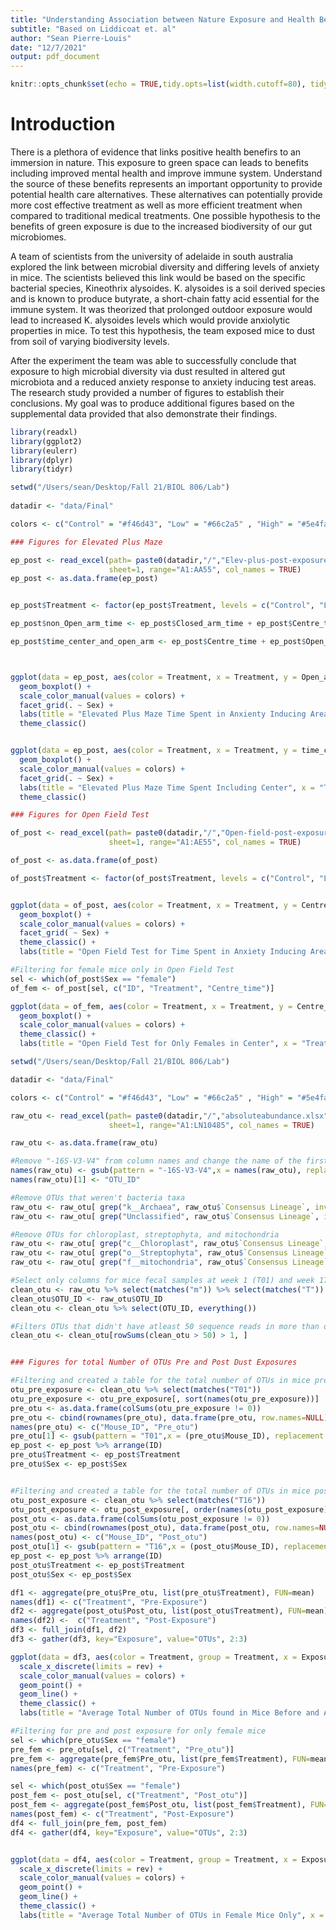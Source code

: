 ```yaml
---
title: "Understanding Association between Nature Exposure and Health Benefits"
subtitle: "Based on Liddicoat et. al"
author: "Sean Pierre-Louis"
date: "12/7/2021"
output: pdf_document
---
```


```r
knitr::opts_chunk$set(echo = TRUE,tidy.opts=list(width.cutoff=80), tidy=TRUE)
```
 
# Introduction


  There is a plethora of evidence that links positive health benefirs to an immersion in nature. This exposure to green space can leads to benefits including improved mental health and improve immune system. Understand the source of these benefits represents an important opportunity to provide potential health care alternatives. These alternatives can potentially provide more cost effective treatment as well as more efficient treatment when compared to traditional medical treatments. One possible hypothesis to the benefits of green exposure is due to the increased biodiversity of our gut microbiomes.
  
  A team of scientists from the university of adelaide in south australia explored the link between microbial diversity and differing levels of anxiety in mice. The scientists believed this link would be based on the specific bacterial species, Kineothrix alysoides. K. alysoides is a soil derived species and is known to produce butyrate, a short-chain fatty acid essential for the immune system. It was theorized that prolonged outdoor exposure would lead to increased K. alysoides levels which would provide anxiolytic properties in mice. To test this hypothesis, the team exposed mice to dust from soil of varying biodiversity levels.

After the experiment the team was able to successfully conclude that exposure to high microbial diversity via dust resulted in altered gut microbiota and a reduced anxiety response to anxiety inducing test areas. The research study provided a number of figures to establish their conclusions. My goal was to produce additional figures based on the supplemental data provided that also demonstrate their findings. 



```r

library(readxl)
library(ggplot2)
library(eulerr)
library(dplyr)
library(tidyr)

setwd("/Users/sean/Desktop/Fall 21/BIOL 806/Lab")
 
datadir <- "data/Final"

colors <- c("Control" = "#f46d43", "Low" = "#66c2a5" , "High" = "#5e4fa2" ) # orange, aqua, dark-blue

### Figures for Elevated Plus Maze

ep_post <- read_excel(path= paste0(datadir,"/","Elev-plus-post-exposure.xlsx"),
                      sheet=1, range="A1:AA55", col_names = TRUE)
ep_post <- as.data.frame(ep_post)


ep_post$Treatment <- factor(ep_post$Treatment, levels = c("Control", "Low" , "High"), ordered = TRUE )

ep_post$non_Open_arm_time <- ep_post$Closed_arm_time + ep_post$Centre_time

ep_post$time_center_and_open_arm <- ep_post$Centre_time + ep_post$Open_arm_time



ggplot(data = ep_post, aes(color = Treatment, x = Treatment, y = Open_arm_time)) +
  geom_boxplot() +
  scale_color_manual(values = colors) +
  facet_grid(. ~ Sex) +
  labs(title = "Elevated Plus Maze Time Spent in Anxienty Inducing Areas", x = "Treatment", y = "Time in Open Arms (s)") +
  theme_classic()


ggplot(data = ep_post, aes(color = Treatment, x = Treatment, y = time_center_and_open_arm)) +
  geom_boxplot() +
  scale_color_manual(values = colors) +
  facet_grid(. ~ Sex) +
  labs(title = "Elevated Plus Maze Time Spent Including Center", x = "Treatment", y = "Time in Open Arms and Center (s)") +
  theme_classic()

### Figures for Open Field Test

of_post <- read_excel(path= paste0(datadir,"/","Open-field-post-exposure.xlsx"),
                      sheet=1, range="A1:AE55", col_names = TRUE)

of_post <- as.data.frame(of_post)

of_post$Treatment <- factor(of_post$Treatment, levels = c("Control", "Low" , "High"), ordered = TRUE )


ggplot(data = of_post, aes(color = Treatment, x = Treatment, y = Centre_time)) +
  geom_boxplot() +
  scale_color_manual(values = colors) +
  facet_grid( ~ Sex) +
  theme_classic() +
  labs(title = "Open Field Test for Time Spent in Anxiety Inducing Areas", x = "Treatment", y = "Time in Field Center (s)")

#Filtering for female mice only in Open Field Test
sel <- which(of_post$Sex == "female")
of_fem <- of_post[sel, c("ID", "Treatment", "Centre_time")]

ggplot(data = of_fem, aes(color = Treatment, x = Treatment, y = Centre_time)) +
  geom_boxplot() +
  scale_color_manual(values = colors) +
  theme_classic() +
  labs(title = "Open Field Test for Only Females in Center", x = "Treatment", y = "Time in Field Center (s)")


```

```r

setwd("/Users/sean/Desktop/Fall 21/BIOL 806/Lab")

datadir <- "data/Final"

colors <- c("Control" = "#f46d43", "Low" = "#66c2a5" , "High" = "#5e4fa2" ) # orange, aqua, dark-blue

raw_otu <- read_excel(path= paste0(datadir,"/","absoluteabundance.xlsx"),
                      sheet=1, range="A1:LN10485", col_names = TRUE)

raw_otu <- as.data.frame(raw_otu)

#Remove "-16S-V3-V4" from column names and change the name of the first column
names(raw_otu) <- gsub(pattern = "-16S-V3-V4",x = names(raw_otu), replacement = "")
names(raw_otu)[1] <- "OTU_ID"

#Remove OTUs that weren't bacteria taxa
raw_otu <- raw_otu[ grep("k__Archaea", raw_otu$`Consensus Lineage`, invert = TRUE) , ]
raw_otu <- raw_otu[ grep("Unclassified", raw_otu$`Consensus Lineage`, invert = TRUE) , ]

#Remove OTUs for chloroplast, streptophyta, and mitochondria
raw_otu <- raw_otu[ grep("c__Chloroplast", raw_otu$`Consensus Lineage`, invert = TRUE) , ]
raw_otu <- raw_otu[ grep("o__Streptophyta", raw_otu$`Consensus Lineage`, invert = TRUE) , ]
raw_otu <- raw_otu[ grep("f__mitochondria", raw_otu$`Consensus Lineage`, invert = TRUE) , ]

#Select only columns for mice fecal samples at week 1 (T01) and week 17 (T16)
clean_otu <- raw_otu %>% select(matches("m")) %>% select(matches("T"))
clean_otu$OTU_ID <- raw_otu$OTU_ID 
clean_otu <- clean_otu %>% select(OTU_ID, everything())

#Filters OTUs that didn't have atleast 50 sequence reads in more than one mice fecal sample.
clean_otu <- clean_otu[rowSums(clean_otu > 50) > 1, ]


### Figures for total Number of OTUs Pre and Post Dust Exposures

#Filtering and created a table for the total number of OTUs in mice pre dust exposure
otu_pre_exposure <- clean_otu %>% select(matches("T01"))
otu_pre_exposure <- otu_pre_exposure[, sort(names(otu_pre_exposure))]
pre_otu <- as.data.frame(colSums(otu_pre_exposure != 0))
pre_otu <- cbind(rownames(pre_otu), data.frame(pre_otu, row.names=NULL))
names(pre_otu) <- c("Mouse_ID", "Pre_otu")
pre_otu[1] <- gsub(pattern = "T01",x = (pre_otu$Mouse_ID), replacement = "")
ep_post <- ep_post %>% arrange(ID)
pre_otu$Treatment <- ep_post$Treatment
pre_otu$Sex <- ep_post$Sex


#Filtering and created a table for the total number of OTUs in mice post dust exposure
otu_post_exposure <- clean_otu %>% select(matches("T16"))
otu_post_exposure <- otu_post_exposure[, order(names(otu_post_exposure))]
post_otu <- as.data.frame(colSums(otu_post_exposure != 0))
post_otu <- cbind(rownames(post_otu), data.frame(post_otu, row.names=NULL))
names(post_otu) <- c("Mouse_ID", "Post_otu")
post_otu[1] <- gsub(pattern = "T16",x = (post_otu$Mouse_ID), replacement = "")
ep_post <- ep_post %>% arrange(ID)
post_otu$Treatment <- ep_post$Treatment
post_otu$Sex <- ep_post$Sex

df1 <- aggregate(pre_otu$Pre_otu, list(pre_otu$Treatment), FUN=mean)
names(df1) <- c("Treatment", "Pre-Exposure")
df2 <- aggregate(post_otu$Post_otu, list(post_otu$Treatment), FUN=mean)
names(df2) <-  c("Treatment", "Post-Exposure")
df3 <- full_join(df1, df2)
df3 <- gather(df3, key="Exposure", value="OTUs", 2:3)

ggplot(data = df3, aes(color = Treatment, group = Treatment, x = Exposure, y = OTUs)) +
  scale_x_discrete(limits = rev) +
  scale_color_manual(values = colors) +
  geom_point() +
  geom_line() +
  theme_classic() +
  labs(title = "Average Total Number of OTUs found in Mice Before and After Experiment", x = NULL)

#Filtering for pre and post exposure for only female mice
sel <- which(pre_otu$Sex == "female")
pre_fem <- pre_otu[sel, c("Treatment", "Pre_otu")]
pre_fem <- aggregate(pre_fem$Pre_otu, list(pre_fem$Treatment), FUN=mean)
names(pre_fem) <- c("Treatment", "Pre-Exposure")

sel <- which(post_otu$Sex == "female")
post_fem <- post_otu[sel, c("Treatment", "Post_otu")]
post_fem <- aggregate(post_fem$Post_otu, list(post_fem$Treatment), FUN=mean)
names(post_fem) <- c("Treatment", "Post-Exposure")
df4 <- full_join(pre_fem, post_fem)
df4 <- gather(df4, key="Exposure", value="OTUs", 2:3)


ggplot(data = df4, aes(color = Treatment, group = Treatment, x = Exposure, y = OTUs)) +
  scale_x_discrete(limits = rev) +
  scale_color_manual(values = colors) +
  geom_point() +
  geom_line() +
  theme_classic() +
  labs(title = "Average Total Number of OTUs in Female Mice Only", x = NULL)

```





